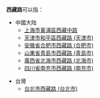 '''西藏路'''可以指：
*中國大陆
**[[上海市|上海市]][[黃浦區|黃浦區]][[西藏中路|西藏中路]]
**[[天津市|天津市]][[和平區_(天津市)|和平區]][[西藏路_(天津市)|西藏路 (天津市)]]
**[[安徽省|安徽省]][[合肥市|合肥市]][[西藏路_(合肥市)|西藏路 (合肥市)]]
**[[山東省|山東省]][[青島市|青島市]][[西藏路_(青島市)|西藏路 (青島市)]]
**[[廣西省|廣西省]][[北海市|北海市]][[西藏路_(北海市)|西藏路 (北海市)]]
**[[四川省|四川省]][[南充市|南充市]][[西藏路_(南充市)|西藏路 (南充市)]]

*台灣
**[[台北市|台北市]][[西藏路_(台北市)|西藏路 (台北市)]]

{{disambig|Cat=街道名消歧義}}